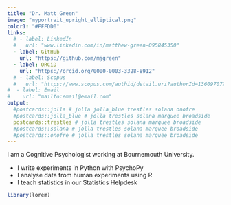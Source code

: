 ```yaml
---
title: "Dr. Matt Green"
image: "myportrait_upright_elliptical.png"
color1: "#FFFDD0"
links:
  # - label: LinkedIn
  #   url: "www.linkedin.com/in/matthew-green-095845350"
  - label: GitHub
    url: "https://github.com/mjgreen"
  - label: ORCiD
    url: "https://orcid.org/0000-0003-3328-8912"
  # - label: Scopus
  #   url: "https://www.scopus.com/authid/detail.uri?authorId=13609707900#tab=preprints"
#  - label: Email
#    url: "mailto:email@email.com"
output:
  #postcards::jolla # jolla jolla_blue trestles solana onofre
  #postcards::jolla_blue # jolla trestles solana marquee broadside 
  postcards::trestles # jolla trestles solana marquee broadside
  #postcards::solana # jolla trestles solana marquee broadside
  #postcards::onofre # jolla trestles solana marquee broadside 
---
```

 
I am a Cognitive Psychologist working at Bournemouth University. 


* I write experiments in Python with PsychoPy
* I analyse data from human experiments using R
* I teach statistics in our Statistics Helpdesk



```r
library(lorem)
```

<!-- `r lorem::ipsum(paragraphs = 2, sentences = c(2, 2))` -->